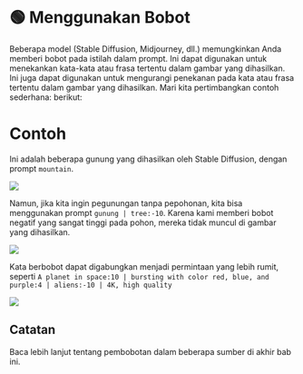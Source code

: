 
# 🟢 Menggunakan Bobot

Beberapa model (Stable Diffusion, Midjourney, dll.) memungkinkan Anda memberi bobot pada istilah dalam prompt. Ini dapat digunakan untuk menekankan kata-kata atau frasa tertentu dalam gambar yang dihasilkan. Ini juga dapat digunakan untuk mengurangi penekanan pada kata atau frasa tertentu dalam gambar yang dihasilkan. Mari kita pertimbangkan contoh sederhana: berikut:

# Contoh

Ini adalah beberapa gunung yang dihasilkan oleh Stable Diffusion, dengan prompt `mountain`.

<div style={{ textAlign: "center" }}>
  <Image
    src="/docs/assets/images_chapter/mountains.webp"
    width={1268}
    height={1158}
    style={{ width: "350px", margin: "auto" }}
  />
</div>

Namun, jika kita ingin pegunungan tanpa pepohonan, kita bisa menggunakan prompt `gunung | tree:-10`. Karena kami memberi bobot negatif yang sangat tinggi pada pohon, mereka tidak muncul di gambar yang dihasilkan.

<div style={{ textAlign: "center" }}>
  <Image
    src="/docs/assets/images_chapter/mountains_no_trees.webp"
    width={1268}
    height={1158}
    style={{ width: "350px", margin: "auto" }}
  />
</div>

Kata berbobot dapat digabungkan menjadi permintaan yang lebih rumit, seperti `A planet in space:10 | bursting with color red, blue, and purple:4 | aliens:-10 | 4K, high quality`

<div style={{ textAlign: "center" }}>
  <Image
    src="/docs/assets/images_chapter/planets.webp"
    width={1268}
    height={1158}
    style={{ width: "350px", margin: "auto" }}
  />
</div>

## Catatan

Baca lebih lanjut tentang pembobotan dalam beberapa sumber di akhir bab ini.
